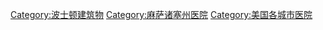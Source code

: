 [[Category:波士顿建筑物|Category:波士顿建筑物]]
[[Category:麻萨诸塞州医院|Category:麻萨诸塞州医院]]
[[Category:美国各城市医院|Category:美国各城市医院]]